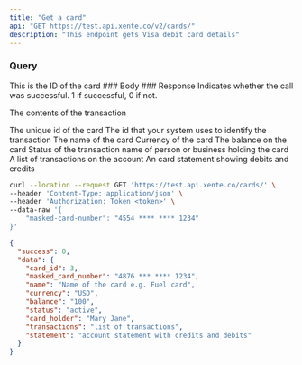 ```yaml
---
title: "Get a card"
api: "GET https://test.api.xente.co/v2/cards/"
description: "This endpoint gets Visa debit card details"
---
```

### Query 
<ParamField query="id" type="string">
  This is the ID of the card
</ParamField>
### Body
### Response

<ResponseField name="success" type="number">
  Indicates whether the call was successful. 1 if successful, 0 if not.
</ResponseField>

<ResponseField name="data" type="object">

The contents of the transaction

<Expandable title="Toggle object">

<ResponseField name="card_id" type="number">
  The unique id of the card
</ResponseField>


<ResponseField name="masked_card_number" type="number">
  The id that your system uses to identify the transaction
</ResponseField>

<ResponseField name="name" type="string">
  The name of the card
</ResponseField>

<ResponseField name="currency" type="string">
  Currency of the card
</ResponseField>

<ResponseField name="balance" type="number">
  The balance on the card
</ResponseField>

<ResponseField name="status" type="string">
  Status of the transaction
</ResponseField>

<ResponseField name="card_holder" type="string">
  name of person or business holding the card
</ResponseField>

<ResponseField name="transactions" type="JSON or null">
  A list of transactions on the account
</ResponseField>

<ResponseField name="statement" type="JSON or null">
  An card statement showing debits and credits
</ResponseField>

</Expandable>

</ResponseField>

<RequestExample>

```bash Example Request
curl --location --request GET 'https://test.api.xente.co/cards/' \
--header 'Content-Type: application/json' \
--header 'Authorization: Token <token>' \
--data-raw '{
    "masked-card-number": "4554 **** **** 1234"
}'
```

</RequestExample>

<ResponseExample>

```json Response
{
  "success": 0,
  "data": {
    "card_id": 3,
    "masked_card_number": "4876 *** **** 1234",
    "name": "Name of the card e.g. Fuel card",
    "currency": "USD", 
    "balance": "100",
    "status": "active",
    "card_holder": "Mary Jane",
    "transactions": "list of transactions",
    "statement": "account statement with credits and debits"
  }
}
```

</ResponseExample>
